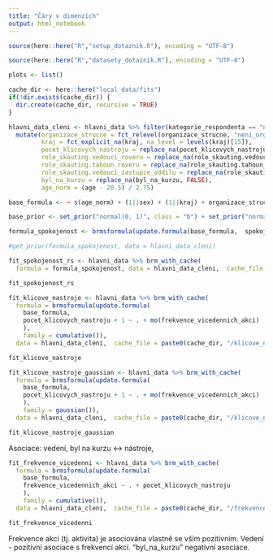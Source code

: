 ```yaml
---
title: "Čáry v dimenzích"
output: html_notebook
---
```


```r
source(here::here("R","setup_dotaznik.R"), encoding = "UTF-8")
```

```r
source(here::here("R","datasety_dotaznik.R"), encoding = "UTF-8")

plots <- list() 
```

```r
cache_dir <- here::here("local_data/fits")
if(!dir.exists(cache_dir)) {
  dir.create(cache_dir, recursive = TRUE)
}

hlavni_data_cleni <- hlavni_data %>% filter(kategorie_respondenta == "nyni_spolecenstvi") %>%
  mutate(organizace_strucne = fct_relevel(organizace_strucne, "neni_organizovan"),
         kraj = fct_explicit_na(kraj, na_level = levels(kraj)[15]),
         pocet_klicovych_nastroju = replace_na(pocet_klicovych_nastroju, replace = 0),
         role_skauting.vedouci_roveru = replace_na(role_skauting.vedouci_roveru, FALSE),
         role_skauting.tahoun_roveru = replace_na(role_skauting.tahoun_roveru, FALSE),
         role_skauting.vedouci_zastupce_oddilu = replace_na(role_skauting.vedouci_zastupce_oddilu, FALSE),
         byl_na_kurzu = replace_na(byl_na_kurzu, FALSE),
         age_norm = (age - 20.5) / 2.75) 

base_formula <- ~ s(age_norm) + (1||sex) + (1||kraj) + organizace_strucne + role_skauting.vedouci_roveru + role_skauting.tahoun_roveru +  role_skauting.vedouci_zastupce_oddilu + (1||pocet_clenu_strediska) + mo(pocet_clenu_spolecenstvi) + byl_na_kurzu + (1||zivotni_faze) 

base_prior <- set_prior("normal(0, 1)", class = "b") + set_prior("normal(0,1)", class = "sd") +  set_prior("normal(0,1)", class = "sds")

```



```r

formula_spokojenost <- brmsformula(update.formula(base_formula,  spokojenost_clenstvim_v_rs ~ . + pocet_klicovych_nastroju + mo(frekvence_vicedennich_akci)) , family = cumulative())

#get_prior(formula_spokojenost, data = hlavni_data_cleni)

fit_spokojenost_rs <- hlavni_data %>% brm_with_cache(
  formula = formula_spokojenost, data = hlavni_data_cleni,  cache_file = paste0(cache_dir, "/spokojenost_rs.rds"), prior = base_prior, control = list(adapt_delta = 0.95))

fit_spokojenost_rs
```

```r
fit_klicove_nastroje <- hlavni_data %>% brm_with_cache(
  formula = brmsformula(update.formula(
    base_formula,  
    pocet_klicovych_nastroju + 1 ~ . + mo(frekvence_vicedennich_akci)
    ), 
    family = cumulative()), 
  data = hlavni_data_cleni,  cache_file = paste0(cache_dir, "/klicove_nastroje.rds"), prior = base_prior, control = list(adapt_delta = 0.95))

fit_klicove_nastroje
```

```r
fit_klicove_nastroje_gaussian <- hlavni_data %>% brm_with_cache(
  formula = brmsformula(update.formula(
    base_formula,  
    pocet_klicovych_nastroju + 1 ~ . + mo(frekvence_vicedennich_akci)
    ), 
    family = gaussian()), 
  data = hlavni_data_cleni,  cache_file = paste0(cache_dir, "/klicove_nastroje_gaussian.rds"), prior = base_prior, control = list(adapt_delta = 0.95))

fit_klicove_nastroje_gaussian
```


Asociace: vedení, byl na kurzu <-> nástroje, 

```r
fit_frekvence_vicedenni <- hlavni_data %>% brm_with_cache(
  formula = brmsformula(update.formula(
    base_formula,  
    frekvence_vicedennich_akci ~ . + pocet_klicovych_nastroju
    ), 
    family = cumulative()), 
  data = hlavni_data_cleni,  cache_file = paste0(cache_dir, "/frekvence_vicedenni.rds"), prior = base_prior, control = list(adapt_delta = 0.95))

fit_frekvence_vicedenni
```

Frekvence akcí (tj. aktivita) je asociována vlastně se vším pozitivním. Vedení - pozitivní asociace s frekvencí akcí.  "byl_na_kurzu" negativní asociace.
